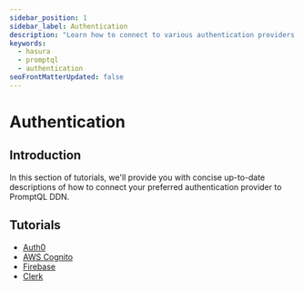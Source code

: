 ```yaml
---
sidebar_position: 1
sidebar_label: Authentication
description: "Learn how to connect to various authentication providers with PromptQL."
keywords:
  - hasura
  - promptql
  - authentication
seoFrontMatterUpdated: false
---
```


# Authentication

## Introduction

In this section of tutorials, we'll provide you with concise up-to-date descriptions of how to connect your preferred
authentication provider to PromptQL DDN.

## Tutorials

- [Auth0](/auth/jwt/tutorials/integrations/1-auth0.mdx)
- [AWS Cognito](/auth/jwt/tutorials/integrations/2-aws-cognito.mdx)
- [Firebase](/auth/jwt/tutorials/integrations/3-firebase.mdx)
- [Clerk](/auth/jwt/tutorials/integrations/4-clerk.mdx)

